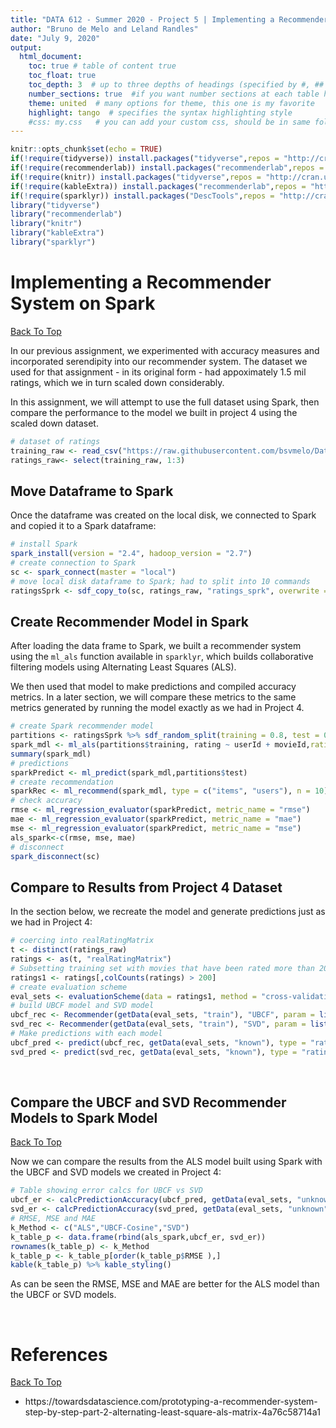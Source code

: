 ---
title: "DATA 612 - Summer 2020 - Project 5 | Implementing a Recommender System on Spark"
author: "Bruno de Melo and Leland Randles"
date: "July 9, 2020"
output: 
  html_document:
    toc: true # table of content true
    toc_float: true
    toc_depth: 3  # up to three depths of headings (specified by #, ## and ###)
    number_sections: true  #if you want number sections at each table header
    theme: united  # many options for theme, this one is my favorite
    highlight: tango  # specifies the syntax highlighting style
    #css: my.css   # you can add your custom css, should be in same folder
---

```{r setup, include=FALSE}
knitr::opts_chunk$set(echo = TRUE)
if(!require(tidyverse)) install.packages("tidyverse",repos = "http://cran.us.r-project.org")
if(!require(recommenderlab)) install.packages("recommenderlab",repos = "http://cran.us.r-project.org")
if(!require(knitr)) install.packages("tidyverse",repos = "http://cran.us.r-project.org")
if(!require(kableExtra)) install.packages("recommenderlab",repos = "http://cran.us.r-project.org")
if(!require(sparklyr)) install.packages("DescTools",repos = "http://cran.us.r-project.org")
library("tidyverse")
library("recommenderlab")
library("knitr")
library("kableExtra")
library("sparklyr")
```

# Implementing a Recommender System on Spark
<a href="#top"> Back To Top </a>  
  
In our previous assignment, we experimented with accuracy measures and incorporated serendipity into our recommender system. The dataset we used for that assignment - in its original form - had appoximately 1.5 mil ratings, which we in turn scaled down considerably.  
  
In this assignment, we will attempt to use the full dataset using Spark, then compare the performance to the model we built in project 4 using the scaled down dataset.  
  
```{r load_data}
# dataset of ratings
training_raw <- read_csv("https://raw.githubusercontent.com/bsvmelo/Data612-Summer-2020/master/Project_4/training_subset.csv") %>% data.frame()
ratings_raw<- select(training_raw, 1:3)
```  
  
## Move Dataframe to Spark 
  
Once the dataframe was created on the local disk, we connected to Spark and copied it to a Spark dataframe:  
  
```{r sprkload}
# install Spark
spark_install(version = "2.4", hadoop_version = "2.7")
# create connection to Spark
sc <- spark_connect(master = "local")  
# move local disk dataframe to Spark; had to split into 10 commands
ratingsSprk <- sdf_copy_to(sc, ratings_raw, "ratings_sprk", overwrite = TRUE)
```  
  
## Create Recommender Model in Spark  
  
After loading the data frame to Spark, we built a recommender system using the `ml_als` function available in `sparklyr`, which builds collaborative filtering models using Alternating Least Squares (ALS).  

We then used that model to make predictions and compiled accuracy metrics. In a later section, we will compare these metrics to the same metrics generated by running the model exactly as we had in Project 4.  
  
```{r sprkmdl}
# create Spark recommender model
partitions <- ratingsSprk %>% sdf_random_split(training = 0.8, test = 0.2, seed = 137)
spark_mdl <- ml_als(partitions$training, rating ~ userId + movieId,rating_col = "rating", user_col = "userId", item_col = "movieId", cold_start_strategy = "drop")
summary(spark_mdl)
# predictions
sparkPredict <- ml_predict(spark_mdl,partitions$test)
# create recommendation
sparkRec <- ml_recommend(spark_mdl, type = c("items", "users"), n = 10)
# check accuracy
rmse <- ml_regression_evaluator(sparkPredict, metric_name = "rmse")
mae <- ml_regression_evaluator(sparkPredict, metric_name = "mae")
mse <- ml_regression_evaluator(sparkPredict, metric_name = "mse")
als_spark<-c(rmse, mse, mae)
# disconnect
spark_disconnect(sc)
```
  
## Compare to Results from Project 4 Dataset
  
In the section below, we recreate the model and generate predictions just as we had in Project 4:  
  
```{r rm}
# coercing into realRatingMatrix
t <- distinct(ratings_raw)
ratings <- as(t, "realRatingMatrix")
# Subsetting training set with movies that have been rated more than 200 times
ratings1 <- ratings[,colCounts(ratings) > 200]
# create evaluation scheme
eval_sets <- evaluationScheme(data = ratings1, method = "cross-validation", k = 4, given = 5, goodRating = 3)
# build UBCF model and SVD model
ubcf_rec <- Recommender(getData(eval_sets, "train"), "UBCF", param = list(normalize = "center", method = "cosine"))
svd_rec <- Recommender(getData(eval_sets, "train"), "SVD", param = list(normalize = "center", k = 10))
# Make predictions with each model
ubcf_pred <- predict(ubcf_rec, getData(eval_sets, "known"), type = "ratings")
svd_pred <- predict(svd_rec, getData(eval_sets, "known"), type = "ratings")
```  
  
<br>

## Compare the UBCF and SVD Recommender Models to Spark Model
<a href="#top"> Back To Top </a>  
  
Now we can compare the results from the ALS model built using Spark with the UBCF and SVD models we created in Project 4:  
  
```{r err}
# Table showing error calcs for UBCF vs SVD
ubcf_er <- calcPredictionAccuracy(ubcf_pred, getData(eval_sets, "unknown"))
svd_er <- calcPredictionAccuracy(svd_pred, getData(eval_sets, "unknown"))
# RMSE, MSE and MAE
k_Method <- c("ALS","UBCF-Cosine","SVD")
k_table_p <- data.frame(rbind(als_spark,ubcf_er, svd_er)) 
rownames(k_table_p) <- k_Method
k_table_p <- k_table_p[order(k_table_p$RMSE ),]
kable(k_table_p) %>% kable_styling()
```   
  
As can be seen the RMSE, MSE and MAE are better for the ALS model than the UBCF or SVD models.  
  
<br>

# References
<a href="#top"> Back To Top </a>

* https://towardsdatascience.com/prototyping-a-recommender-system-step-by-step-part-2-alternating-least-square-als-matrix-4a76c58714a1